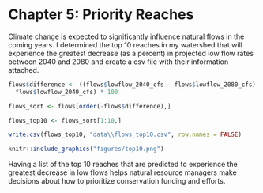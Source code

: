 # Chapter 5: Priority Reaches

Climate change is expected to significantly influence natural flows in the coming years. I determined the top 10 reaches in my watershed that will experience the greatest decrease (as a percent) in projected low flow rates between 2040 and 2080 and create a csv file with their information attached.

```r
flows$difference <- ((flows$lowflow_2040_cfs - flows$lowflow_2080_cfs) / 
  flows$lowflow_2040_cfs) * 100

flows_sort <- flows[order(-flows$difference),]

flows_top10 <- flows_sort[1:10,]

write.csv(flows_top10, "data\\flows_top10.csv", row.names = FALSE)
```

```r
knitr::include_graphics("figures/top10.png")
```

Having a list of the top 10 reaches that are predicted to experience the greatest decrease in low flows helps natural resource managers make decisions about how to prioritize conservation funding and efforts.